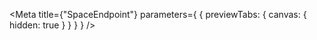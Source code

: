 
<Meta
  title={"SpaceEndpoint"}
  parameters={
    {
      previewTabs: {
        canvas: {
          hidden: true
        }
      }
    }
  }
/>

<SpaceEndpointRootIndex />
